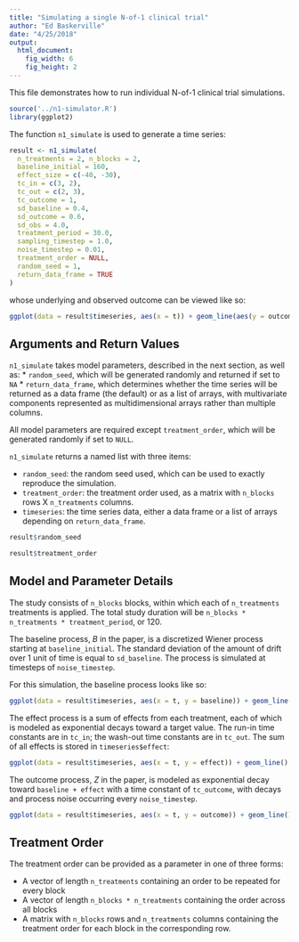 ```yaml
---
title: "Simulating a single N-of-1 clinical trial"
author: "Ed Baskerville"
date: "4/25/2018"
output:
  html_document:
    fig_width: 6
    fig_height: 2
---
```


This file demonstrates how to run individual N-of-1 clinical trial simulations.

```r
source('../n1-simulator.R')
library(ggplot2)
```

The function `n1_simulate` is used to generate a time series:

```r
result <- n1_simulate(
  n_treatments = 2, n_blocks = 2,
  baseline_initial = 160,
  effect_size = c(-40, -30),
  tc_in = c(3, 2),
  tc_out = c(2, 3),
  tc_outcome = 1,
  sd_baseline = 0.4,
  sd_outcome = 0.6,
  sd_obs = 4.0,
  treatment_period = 30.0,
  sampling_timestep = 1.0,
  noise_timestep = 0.01,
  treatment_order = NULL,
  random_seed = 1,
  return_data_frame = TRUE
)
```

whose underlying and observed outcome can be viewed like so:

```r
ggplot(data = result$timeseries, aes(x = t)) + geom_line(aes(y = outcome)) + geom_point(aes(y = outcome_obs))
```

## Arguments and Return Values

`n1_simulate` takes model parameters, described in the next section, as well as:
* `random_seed`, which will be generated randomly and returned if set to `NA`
* `return_data_frame`, which determines whether the time series will be returned as a data frame (the default) or as a list of arrays, with multivariate components represented as multidimensional arrays rather than multiple columns.

All model parameters are required except `treatment_order`, which will be generated randomly if set to `NULL`.

`n1_simulate` returns a named list with three items:

* `random_seed`: the random seed used, which can be used to exactly reproduce the simulation.
* `treatment_order`: the treatment order used, as a matrix with `n_blocks` rows X `n_treatments` columns.
* `timeseries`: the time series data, either a data frame or a list of arrays depending on `return_data_frame`.

```r
result$random_seed
```


```r
result$treatment_order
```

## Model and Parameter Details

The study consists of `n_blocks` blocks, within which each of `n_treatments` treatments is applied.
The total study duration will be `n_blocks * n_treatments * treatment_period`, or 120.

The baseline process, $B$ in the paper, is a discretized Wiener process starting at `baseline_initial`.
The standard deviation of the amount of drift over 1 unit of time is equal to `sd_baseline`.
The process is simulated at timesteps of `noise_timestep`.

For this simulation, the baseline process looks like so:

```r
ggplot(data = result$timeseries, aes(x = t, y = baseline)) + geom_line()
```

The effect process is a sum of effects from each treatment, each of which is modeled as exponential decays toward a target value.
The run-in time constants are in `tc_in`; the wash-out time constants are in `tc_out`.
The sum of all effects is stored in `timeseries$effect`:

```r
ggplot(data = result$timeseries, aes(x = t, y = effect)) + geom_line()
```

The outcome process, $Z$ in the paper, is modeled as exponential decay toward `baseline + effect` with a time constant of `tc_outcome`, with decays and process noise occurring every `noise_timestep`.


```r
ggplot(data = result$timeseries, aes(x = t, y = outcome)) + geom_line()
```

## Treatment Order

The treatment order can be provided as a parameter in one of three forms:

* A vector of length `n_treatments` containing an order to be repeated for every block
* A vector of length `n_blocks * n_treatments` containing the order across all blocks
* A matrix with `n_blocks` rows and `n_treatments` columns containing the treatment order for each block in the corresponding row.


